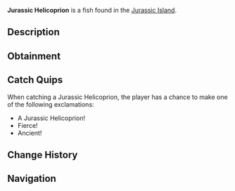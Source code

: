 {{FishInfobox
|image          = Jurassic Helicoprion.png
|rarity         = Limited
|sea            = First Sea
|location       = [[Jurassic Island]]
|sublocation    = 
|sources        = Fishing Rod
|radar_location = 
|prog_speed     = -60
|xp             = 10000
|weather        = 
|time           = 
|season         = 
|bait           = 
|base_weight    = 800
|base_value     = 5000
|weight_range   = 600
|base_chance    = 40
|base_resil     = 25
}}
'''Jurassic Helicoprion''' is a {{Rarity|Limited}} fish found in the [[Jurassic Island]].

== Description ==
{{Description|A spiral-jawed predator from Jurassic depths.|Bestiary Entry}}

== Obtainment ==
{{Description|Found at the Jurassic Island!|Bestiary Hint}}
{{Fish Availability|
Jurassic Island Ocean Pool
Jurassic Island Pool
|top_rods      = 
Paleontologist's Rod\120987.28\292399.1;
Fixer's Rod\110449.2\305481.48;
Mission Specialist's Rod\108634.22\300461.59
|recommended   = 
}}

== Catch Quips ==
When catching a Jurassic Helicoprion, the player has a chance to make one of the following exclamations:
* A Jurassic Helicoprion!
* Fierce!
* Ancient!

== Change History ==
{{Change History|{{subst:Current Version}}}}

== Navigation ==
{{Fish Navbox|Jurassic Island}}